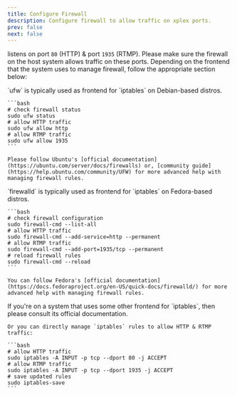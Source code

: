 ```yaml
---
title: Configure Firewall
description: Configure firewall to allow traffic on xplex ports.
prev: false
next: false
---
```



<Xplex /> listens on port `80` (HTTP) & port `1935` (RTMP). Please make sure the firewall on the host system allows traffic on these ports. Depending on the frontend that the system uses to manage firewall, follow the appropriate section below:

<Tabs>
  <TabItem label="ufw">
    `ufw` is typically used as frontend for `iptables` on Debian-based distros.

    ```bash
    # check firewall status
    sudo ufw status
    # allow HTTP traffic
    sudo ufw allow http
    # allow RTMP traffic
    sudo ufw allow 1935
    ```

    Please follow Ubuntu's [official documentation](https://ubuntu.com/server/docs/firewalls) or, [community guide](https://help.ubuntu.com/community/UFW) for more advanced help with managing firewall rules.
  </TabItem>
  <TabItem label="firewalld">
    `firewalld` is typically used as frontend for `iptables` on Fedora-based distros.

    ```bash
    # check firewall configuration
    sudo firewall-cmd --list-all
    # allow HTTP traffic
    sudo firewall-cmd --add-service=http --permanent
    # allow RTMP traffic
    sudo firewall-cmd --add-port=1935/tcp --permanent
    # reload firewall rules
    sudo firewall-cmd --reload
    ```

    You can follow Fedora's [official documentation](https://docs.fedoraproject.org/en-US/quick-docs/firewalld/) for more advanced help with managing firewall rules.
  </TabItem>
  <TabItem label="iptables">
    If you're on a system that uses some other frontend for `iptables`, then please consult its official documentation.
    
    Or you can directly manage `iptables` rules to allow HTTP & RTMP traffic:

    ```bash
    # allow HTTP traffic
    sudo iptables -A INPUT -p tcp --dport 80 -j ACCEPT
    # allow RTMP traffic
    sudo iptables -A INPUT -p tcp --dport 1935 -j ACCEPT
    # save updated rules
    sudo iptables-save
    ```
  </TabItem>
</Tabs>
